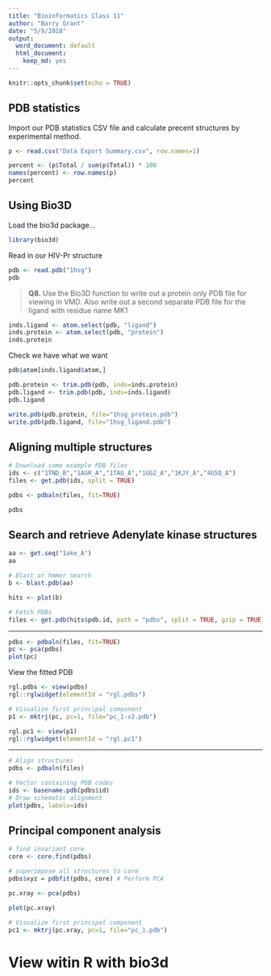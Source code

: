 ```yaml
---
title: "Bioinformatics Class 11"
author: "Barry Grant"
date: "5/9/2018"
output:
  word_document: default
  html_document:
    keep_md: yes
---
```


```r
knitr::opts_chunk$set(echo = TRUE)
```

## PDB statistics

Import our PDB statistics CSV file and calculate precent structures by experimental method.

```r
p <- read.csv("Data Export Summary.csv", row.names=1)
```

```r
percent <- (p$Total / sum(p$Total)) * 100
names(percent) <- row.names(p)
percent
```

## Using Bio3D

Load the bio3d package...

```r
library(bio3d)
```

Read in our HIV-Pr structure

```r
pdb <- read.pdb("1hsg")
pdb
```

> **Q8.** Use the Bio3D   function to write out a protein only PDB file for viewing in VMD. Also write out a second separate PDB file for the ligand with residue name MK1

```r
inds.ligand <- atom.select(pdb, "ligand")
inds.protein <- atom.select(pdb, "protein")
inds.protein
```

Check we have what we want

```r
pdb$atom[inds.ligand$atom,]
```


```r
pdb.protein <- trim.pdb(pdb, inds=inds.protein)
pdb.ligand <- trim.pdb(pdb, inds=inds.ligand)
pdb.ligand
```

```r
write.pdb(pdb.protein, file="1hsg_protein.pdb")
write.pdb(pdb.ligand, file="1hsg_ligand.pdb")

```

## Aligning multiple structures

```r
# Download some example PDB files
ids <- c("1TND_B","1AGR_A","1TAG_A","1GG2_A","1KJY_A","4G5Q_A")
files <- get.pdb(ids, split = TRUE)
```

```r
pdbs <- pdbaln(files, fit=TRUE)
```

```r
pdbs
```

## Search and retrieve Adenylate kinase structures

```r
aa <- get.seq("1ake_A")
aa
```

```r
# Blast or hmmer search
b <- blast.pdb(aa)
```

```r
hits <- plot(b)
```

```r
# Fetch PDBs
files <- get.pdb(hits$pdb.id, path = "pdbs", split = TRUE, gzip = TRUE)
```

---

```r
pdbs <- pdbaln(files, fit=TRUE)
pc <- pca(pdbs)
plot(pc)
```


View the fitted PDB

```r
rgl.pdbs <- view(pdbs)
rgl::rglwidget(elementId = "rgl.pdbs")
```


```r
# Visualize first principal component
p1 <- mktrj(pc, pc=1, file="pc_1-v2.pdb")
```

```r
rgl.pc1 <- view(p1)
rgl::rglwidget(elementId = "rgl.pc1")
```

---

```r
# Align structures
pdbs <- pdbaln(files)

# Vector containing PDB codes
ids <- basename.pdb(pdbs$id)
# Draw schematic alignment
plot(pdbs, labels=ids)
```

## Principal component analysis

```r
# find invariant core
core <- core.find(pdbs) 
```

```r
# superimpose all structures to core
pdbs$xyz = pdbfit(pdbs, core) # Perform PCA

pc.xray <- pca(pdbs)

```

```r
plot(pc.xray)
```


```r
# Visualize first principal component
pc1 <- mktrj(pc.xray, pc=1, file="pc_1.pdb")
```

# View witin R with bio3d


